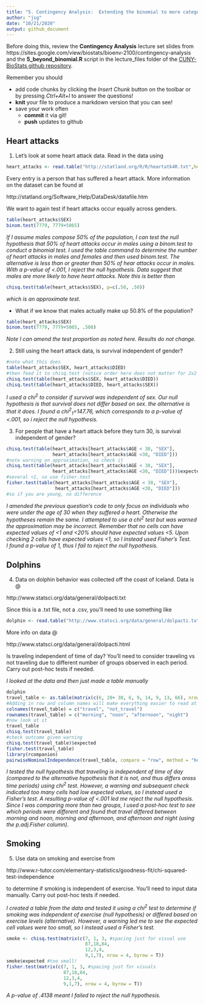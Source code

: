 ```yaml
---
title: "5. Contingency Analysis:  Extending the binomial to more categories"
author: "jsg"
date: "10/21/2020"
output: github_document
---
```

Before doing this, review the **Contingency Analysis** lecture set slides from 
https://sites.google.com/view/biostats/bioenv-2100/contingency-analysis and
the  **5_beyond_binomial.R** script in the lecture_files folder of the
[CUNY-BioStats github repository](https://github.com/jsgosnell/CUNY-BioStats).

Remember you should

* add code chunks by clicking the *Insert Chunk* button on the toolbar or by
pressing *Ctrl+Alt+I* to answer the questions!
* **knit** your file to produce a markdown version that you can see!
* save your work often 
  * **commit** it via git!
  * **push** updates to github

## Heart attacks 

1. Let’s look at some heart attack data.  Read in the data using
```r
heart_attacks <- read.table("http://statland.org/R/R/heartatk4R.txt",header=T)
```
Every entry is a person that has suffered a heart attack. More information on the dataset can be found at

http://statland.org/Software_Help/DataDesk/datafile.htm 

We want to again test if heart attacks occur equally across genders.
```r
table(heart_attacks$SEX)
binom.test(7779, 7779+5065)
```
*If I assume males compose 50% of the population, I can test the null hypothesis that 
50% of heart attacks occur in males using a binom.test to conduct a binomial test.
I used the table command 
to determine the number of heart attacks in males and
females and then used binom.test.  The alternative is less than or greater than 50% of
hear attacks occur in males. With a p-value of <.001, I reject the null hypothesis.
Data suggest that males are more likely to have heart attacks. Note this is better than* 
```r
chisq.test(table(heart_attacks$SEX), p=c(.50, .50))
```
*which is an approximate test*.

* What if we know that males actually make up 50.8% of the population?

```r
table(heart_attacks$SEX)
binom.test(7779, 7779+5065, .508)
```
*Note I can amend the test proportion as noted here.  Results do not change.*

2. Still using the heart attack data, is survival independent of gender?
```r
#note what this does
table(heart_attacks$SEX, heart_attacks$DIED)
#then feed it to chisq.test (notice order here does not matter for 2x2 table)
chisq.test(table(heart_attacks$SEX, heart_attacks$DIED))
chisq.test(table(heart_attacks$DIED, heart_attacks$SEX))

```
*I used a chi^2^ to consider if survival was independent of sex. Our null 
hypothesis is that survival does not differ based on sex. the alternative is that
it does. I found a
chi^2^~1~=147.76, which corresponds to a p-value of <.001, so i reject the null
hypothesis.*


3. For people that have a heart attack before they turn 30, is survival independent of gender?

```r
chisq.test(table(heart_attacks[heart_attacks$AGE < 30, "SEX"], 
                 heart_attacks[heart_attacks$AGE <30, "DIED"]))
#note warning on approximation, so check it
chisq.test(table(heart_attacks[heart_attacks$AGE < 30, "SEX"], 
                 heart_attacks[heart_attacks$AGE <30, "DIED"]))$expected
#several <1, so use fisher.test
fisher.test(table(heart_attacks[heart_attacks$AGE < 30, "SEX"], 
                  heart_attacks[heart_attacks$AGE <30, "DIED"]))
#so if you are young, no difference
```
*I amended the previous question's code to only focus on individuals who were under 
the age of 30 when they suffered a heart. Otherwise the hypotheses remain the same.
I attempted to use a chi^2^ test but was warned the approximation may be incorrect.
Remember that no cells can have expected values of <1 and <20% should have expected
values <5.  Upon checking 2 cells have expected values <1, so I instead used Fisher's Test.  
I found a p-value of 1, thus I fail to reject the null hypothesis.*


## Dolphins

4. Data on dolphin behavior was collected off the coast of Iceland. Data is @

http://www.statsci.org/data/general/dolpacti.txt

Since this is a .txt file, not a .csv, you’ll need to use something like

```r
dolphin <- read.table("http://www.statsci.org/data/general/dolpacti.txt", sep="", header = T)
```

More info on data @ 

http://www.statsci.org/data/general/dolpacti.html

Is traveling independent of time of day?  You’ll need to consider
traveling vs not traveling due to different number of groups observed
in each period.  Carry out post-hoc tests if needed.

*I looked at the data and then just made a table manually*

```r
dolphin
travel_table <- as.table(matrix(c(6, 28+ 38, 6, 9, 14, 9, 13, 66), nrow = 4, byrow = T))
#Adding in row and column names will make everything easier to read at end.
colnames(travel_table) = c("travel", "not_travel")
rownames(travel_table) = c("morning", "noon", "afternoon", "night")
#now look at it
travel_table
chisq.test(travel_table)
#check outcome given warning
chisq.test(travel_table)$expected
fisher.test(travel_table)
library(rcompanion)
pairwiseNominalIndependence(travel_table, compare = "row", method = "holm")
```
*I tested the null hypothesis that traveling is independent of time of day (compared
 to the alternative hypothesis that it is not, and thus differs aross time periods)
 using chi^2^ test. However, a warning and subsequent check indicated too many 
 cells had low expected values, so I instead used a Fisher's test. A resulting p-value 
 of <.001 led me reject the null hypothesis. Since I was comparing more than two 
 groups, I used a post-hoc test to see which periods were different and found that travel differed between morning and noon, morning and afternoon, and afternoon and night 
(using the p.adj.Fisher column).*
 
 

## Smoking

5. Use data on smoking and exercise from

http://www.r-tutor.com/elementary-statistics/goodness-fit/chi-squared-test-independence

to determine if smoking is independent of exercise. You’ll need to input data manually.  Carry out post-hoc tests if needed.

*I created a table from the data and tested it using a chi^2^ test to determine 
if smoking was independent of exercise (null hypothesis) or differed based on exercise
levels (alternative). However, a warning led me to see the expected cell values were 
too small, so I instead used a Fisher's test.*

```r
smoke <- chisq.test(matrix(c(7, 1, 3, #spacing just for visual use
                             87,18,84,
                             12,3,4,
                             9,1,7), nrow = 4, byrow = T))
smoke$expected #too small!
fisher.test(matrix(c(7, 1, 3, #spacing just for visuals
                     87,18,84,
                     12,3,4,
                     9,1,7), nrow = 4, byrow = T))
```
*A p-value of .4138 meant I failed to reject the null hypothesis.*

